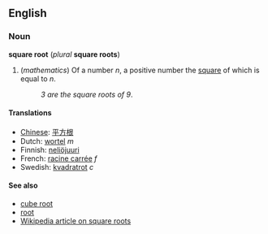 ==English==
===Noun===
'''square root''' (''plural'' '''square roots''')

#(''mathematics'') Of a number ''n'', a positive number the [[square]] of which is equal to ''n''.
#:''3 are the square roots of 9''.

====Translations====
*[[Chinese]]: [[平方根]]
*Dutch: [[wortel]] ''m''
*Finnish: [[neliöjuuri]]
*French: [[racine carrée]] ''f''
*Swedish: [[kvadratrot]] ''c''

====See also====
*[[cube root]]
*[[root]]
*[[en:Square_root|Wikipedia article on square roots]]
